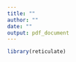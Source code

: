```yaml
---
title: ""
author: ""
date: ""
output: pdf_document
---
```


```r
library(reticulate)
```

